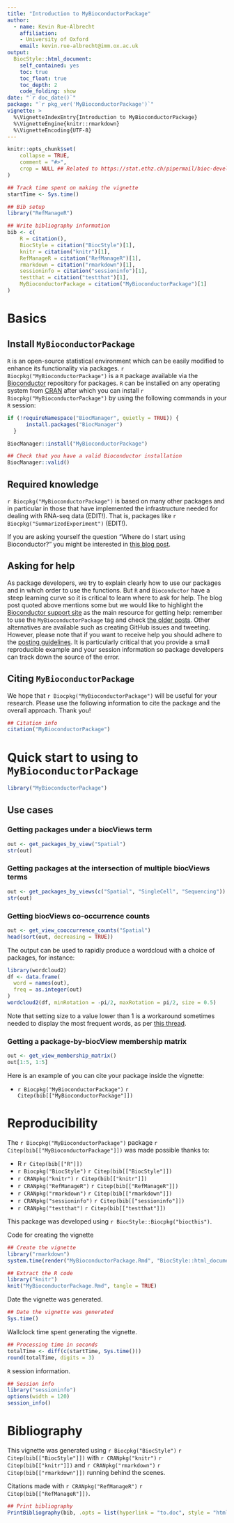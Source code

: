 ```yaml
---
title: "Introduction to MyBioconductorPackage"
author: 
  - name: Kevin Rue-Albrecht
    affiliation:
    - University of Oxford
    email: kevin.rue-albrecht@imm.ox.ac.uk
output: 
  BiocStyle::html_document:
    self_contained: yes
    toc: true
    toc_float: true
    toc_depth: 2
    code_folding: show
date: "`r doc_date()`"
package: "`r pkg_ver('MyBioconductorPackage')`"
vignette: >
  %\VignetteIndexEntry{Introduction to MyBioconductorPackage}
  %\VignetteEngine{knitr::rmarkdown}
  %\VignetteEncoding{UTF-8}  
---
```


```r
knitr::opts_chunk$set(
    collapse = TRUE,
    comment = "#>",
    crop = NULL ## Related to https://stat.ethz.ch/pipermail/bioc-devel/2020-April/016656.html
)
```


```r
## Track time spent on making the vignette
startTime <- Sys.time()

## Bib setup
library("RefManageR")

## Write bibliography information
bib <- c(
    R = citation(),
    BiocStyle = citation("BiocStyle")[1],
    knitr = citation("knitr")[1],
    RefManageR = citation("RefManageR")[1],
    rmarkdown = citation("rmarkdown")[1],
    sessioninfo = citation("sessioninfo")[1],
    testthat = citation("testthat")[1],
    MyBioconductorPackage = citation("MyBioconductorPackage")[1]
)
```

# Basics

## Install `MyBioconductorPackage`

`R` is an open-source statistical environment which can be easily modified to enhance its functionality via packages. `r Biocpkg("MyBioconductorPackage")` is a `R` package available via the [Bioconductor](http://bioconductor.org) repository for packages. `R` can be installed on any operating system from [CRAN](https://cran.r-project.org/) after which you can install `r Biocpkg("MyBioconductorPackage")` by using the following commands in your `R` session:

```r
if (!requireNamespace("BiocManager", quietly = TRUE)) {
      install.packages("BiocManager")
  }

BiocManager::install("MyBioconductorPackage")

## Check that you have a valid Bioconductor installation
BiocManager::valid()
```

## Required knowledge

`r Biocpkg("MyBioconductorPackage")` is based on many other packages and in particular in those that have implemented the infrastructure needed for dealing with RNA-seq data (EDIT!). That is, packages like `r Biocpkg("SummarizedExperiment")` (EDIT!).

If you are asking yourself the question "Where do I start using Bioconductor?" you might be interested in [this blog post](http://lcolladotor.github.io/2014/10/16/startbioc/#.VkOKbq6rRuU).

## Asking for help

As package developers, we try to explain clearly how to use our packages and in which order to use the functions. But `R` and `Bioconductor` have a steep learning curve so it is critical to learn where to ask for help. The blog post quoted above mentions some but we would like to highlight the [Bioconductor support site](https://support.bioconductor.org/) as the main resource for getting help: remember to use the `MyBioconductorPackage` tag and check [the older posts](https://support.bioconductor.org/t/MyBioconductorPackage/). Other alternatives are available such as creating GitHub issues and tweeting. However, please note that if you want to receive help you should adhere to the [posting guidelines](http://www.bioconductor.org/help/support/posting-guide/). It is particularly critical that you provide a small reproducible example and your session information so package developers can track down the source of the error.

## Citing `MyBioconductorPackage`

We hope that `r Biocpkg("MyBioconductorPackage")` will be useful for your research. Please use the following information to cite the package and the overall approach. Thank you!

```r
## Citation info
citation("MyBioconductorPackage")
```

# Quick start to using to `MyBioconductorPackage`

```r
library("MyBioconductorPackage")
```

## Use cases

### Getting packages under a biocViews term

```r
out <- get_packages_by_view("Spatial")
str(out)
```

### Getting packages at the intersection of multiple biocViews terms

```r
out <- get_packages_by_views(c("Spatial", "SingleCell", "Sequencing"))
str(out)
```

### Getting biocViews co-occurrence counts

```r
out <- get_view_cooccurrence_counts("Spatial")
head(sort(out, decreasing = TRUE))
```

The output can be used to rapidly produce a wordcloud with a choice of packages,
for instance:

```r
library(wordcloud2)
df <- data.frame(
  word = names(out),
  freq = as.integer(out)
)
wordcloud2(df, minRotation = -pi/2, maxRotation = pi/2, size = 0.5)
```

Note that setting size to a value lower than 1 is a workaround sometimes needed to display the most frequent words, as per [this thread](https://stackoverflow.com/a/41654245/2378122).

### Getting a package-by-biocView membership matrix

```r
out <- get_view_membership_matrix()
out[1:5, 1:5]
```


Here is an example of you can cite your package inside the vignette:

* `r Biocpkg("MyBioconductorPackage")` `r Citep(bib[["MyBioconductorPackage"]])`

# Reproducibility

The `r Biocpkg("MyBioconductorPackage")` package `r Citep(bib[["MyBioconductorPackage"]])` was made possible thanks to:

* R `r Citep(bib[["R"]])`
* `r Biocpkg("BiocStyle")` `r Citep(bib[["BiocStyle"]])`
* `r CRANpkg("knitr")` `r Citep(bib[["knitr"]])`
* `r CRANpkg("RefManageR")` `r Citep(bib[["RefManageR"]])`
* `r CRANpkg("rmarkdown")` `r Citep(bib[["rmarkdown"]])`
* `r CRANpkg("sessioninfo")` `r Citep(bib[["sessioninfo"]])`
* `r CRANpkg("testthat")` `r Citep(bib[["testthat"]])`

This package was developed using `r BiocStyle::Biocpkg("biocthis")`.


Code for creating the vignette

```r
## Create the vignette
library("rmarkdown")
system.time(render("MyBioconductorPackage.Rmd", "BiocStyle::html_document"))

## Extract the R code
library("knitr")
knit("MyBioconductorPackage.Rmd", tangle = TRUE)
```

Date the vignette was generated.

```r
## Date the vignette was generated
Sys.time()
```

Wallclock time spent generating the vignette.

```r
## Processing time in seconds
totalTime <- diff(c(startTime, Sys.time()))
round(totalTime, digits = 3)
```

`R` session information.

```r
## Session info
library("sessioninfo")
options(width = 120)
session_info()
```

# Bibliography

This vignette was generated using `r Biocpkg("BiocStyle")` `r Citep(bib[["BiocStyle"]])`
with `r CRANpkg("knitr")` `r Citep(bib[["knitr"]])` and `r CRANpkg("rmarkdown")` `r Citep(bib[["rmarkdown"]])` running behind the scenes.

Citations made with `r CRANpkg("RefManageR")` `r Citep(bib[["RefManageR"]])`.

```r
## Print bibliography
PrintBibliography(bib, .opts = list(hyperlink = "to.doc", style = "html"))
```
